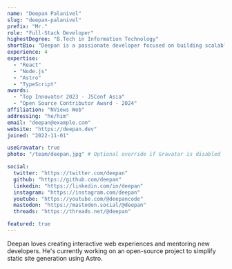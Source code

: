 ```yaml
---
name: "Deepan Palanivel"
slug: "deepan-palanivel"
prefix: "Mr."
role: "Full-Stack Developer"
highestDegree: "B.Tech in Information Technology"
shortBio: "Deepan is a passionate developer focused on building scalable tools and improving developer workflows."
experience: 4
expertise:
  - "React"
  - "Node.js"
  - "Astro"
  - "TypeScript"
awards:
  - "Top Innovator 2023 - JSConf Asia"
  - "Open Source Contributor Award - 2024"
affiliation: "NViews Web"
addressing: "he/him"
email: "deepan@example.com"
website: "https://deepan.dev"
joined: "2022-11-01"

useGravatar: true
photo: "/team/deepan.jpg" # Optional override if Gravatar is disabled

social:
  twitter: "https://twitter.com/deepan"
  github: "https://github.com/deepan"
  linkedin: "https://linkedin.com/in/deepan"
  instagram: "https://instagram.com/deepan"
  youtube: "https://youtube.com/@deepancode"
  mastodon: "https://mastodon.social/@deepan"
  threads: "https://threads.net/@deepan"

featured: true
---
```


Deepan loves creating interactive web experiences and mentoring new developers.
He's currently working on an open-source project to simplify static site generation using Astro.
